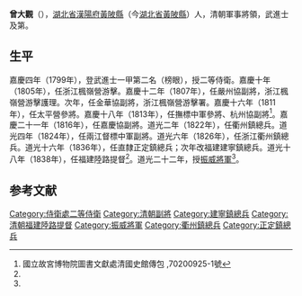 '''曾大觀'''（{{bd|？||1843年|catIdx=}}），[[湖北省|湖北省]][[漢陽府|漢陽府]][[黃陂縣|黃陂縣]]（今[[湖北省|湖北省]][[黃陂縣|黃陂縣]]）人，清朝軍事將領，武進士及第。
==生平==
嘉慶四年（1799年），登武進士一甲第二名（榜眼），授二等侍衛。嘉慶十年（1805年），任浙江楓嶺營游擊。嘉慶十二年（1807年），任嚴州協副將，浙江楓嶺營游擊護理。次年，任金華協副將，浙江楓嶺營游擊署。嘉慶十六年（1811年），任太平營參將。嘉慶十八年（1813年），任撫標中軍參將、杭州協副將<ref name="#1">國立故宮博物院圖書文獻處清國史館傳包 ,70200925-1號</ref>。嘉慶二十一年（1816年），任嘉慶協副將。道光二年（1822年），任衢州鎮總兵。道光四年（1824年），任兩江督標中軍副將。道光六年（1826年），任浙江衢州鎮總兵。道光十六年（1836年），任直隸正定鎮總兵；次年改福建建寧鎮總兵。道光十八年（1838年），任福建陸路提督<ref name="#1"/>。道光二十二年，授[[振威將軍|振威將軍]]<ref name="#1"/>。

==参考文献==
{{reflist}}
{{清朝人物小作品}}
{{嘉慶四年己未科武殿試金榜}}
[[Category:侍衛處二等侍衛|Category:侍衛處二等侍衛]]
[[Category:清朝副將|Category:清朝副將]]
[[Category:建寧鎮總兵|Category:建寧鎮總兵]]
[[Category:清朝福建陸路提督|Category:清朝福建陸路提督]]
[[Category:振威將軍|Category:振威將軍]]
[[Category:衢州鎮總兵|Category:衢州鎮總兵]]
[[Category:正定鎮總兵|Category:正定鎮總兵]]